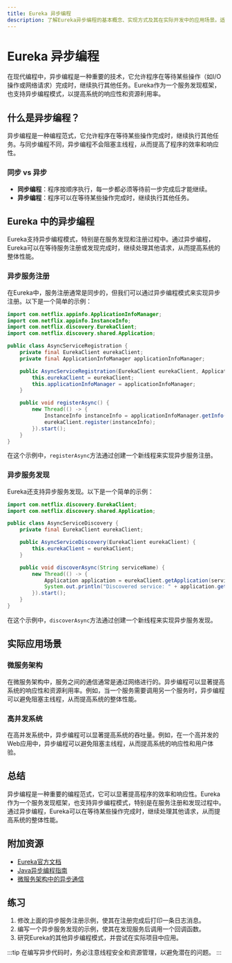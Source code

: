 ```yaml
---
title: Eureka 异步编程
description: 了解Eureka异步编程的基本概念、实现方式及其在实际开发中的应用场景。适合初学者的全面指南。
---
```


# Eureka 异步编程

在现代编程中，异步编程是一种重要的技术，它允许程序在等待某些操作（如I/O操作或网络请求）完成时，继续执行其他任务。Eureka作为一个服务发现框架，也支持异步编程模式，以提高系统的响应性和资源利用率。

## 什么是异步编程？

异步编程是一种编程范式，它允许程序在等待某些操作完成时，继续执行其他任务。与同步编程不同，异步编程不会阻塞主线程，从而提高了程序的效率和响应性。

### 同步 vs 异步

- **同步编程**：程序按顺序执行，每一步都必须等待前一步完成后才能继续。
- **异步编程**：程序可以在等待某些操作完成时，继续执行其他任务。

## Eureka 中的异步编程

Eureka支持异步编程模式，特别是在服务发现和注册过程中。通过异步编程，Eureka可以在等待服务注册或发现完成时，继续处理其他请求，从而提高系统的整体性能。

### 异步服务注册

在Eureka中，服务注册通常是同步的，但我们可以通过异步编程模式来实现异步注册。以下是一个简单的示例：

```java
import com.netflix.appinfo.ApplicationInfoManager;
import com.netflix.appinfo.InstanceInfo;
import com.netflix.discovery.EurekaClient;
import com.netflix.discovery.shared.Application;

public class AsyncServiceRegistration {
    private final EurekaClient eurekaClient;
    private final ApplicationInfoManager applicationInfoManager;

    public AsyncServiceRegistration(EurekaClient eurekaClient, ApplicationInfoManager applicationInfoManager) {
        this.eurekaClient = eurekaClient;
        this.applicationInfoManager = applicationInfoManager;
    }

    public void registerAsync() {
        new Thread(() -> {
            InstanceInfo instanceInfo = applicationInfoManager.getInfo();
            eurekaClient.register(instanceInfo);
        }).start();
    }
}
```

在这个示例中，`registerAsync`方法通过创建一个新线程来实现异步服务注册。

### 异步服务发现

Eureka还支持异步服务发现。以下是一个简单的示例：

```java
import com.netflix.discovery.EurekaClient;
import com.netflix.discovery.shared.Application;

public class AsyncServiceDiscovery {
    private final EurekaClient eurekaClient;

    public AsyncServiceDiscovery(EurekaClient eurekaClient) {
        this.eurekaClient = eurekaClient;
    }

    public void discoverAsync(String serviceName) {
        new Thread(() -> {
            Application application = eurekaClient.getApplication(serviceName);
            System.out.println("Discovered service: " + application.getName());
        }).start();
    }
}
```

在这个示例中，`discoverAsync`方法通过创建一个新线程来实现异步服务发现。

## 实际应用场景

### 微服务架构

在微服务架构中，服务之间的通信通常是通过网络进行的。异步编程可以显著提高系统的响应性和资源利用率。例如，当一个服务需要调用另一个服务时，异步编程可以避免阻塞主线程，从而提高系统的整体性能。

### 高并发系统

在高并发系统中，异步编程可以显著提高系统的吞吐量。例如，在一个高并发的Web应用中，异步编程可以避免阻塞主线程，从而提高系统的响应性和用户体验。

## 总结

异步编程是一种重要的编程范式，它可以显著提高程序的效率和响应性。Eureka作为一个服务发现框架，也支持异步编程模式，特别是在服务注册和发现过程中。通过异步编程，Eureka可以在等待某些操作完成时，继续处理其他请求，从而提高系统的整体性能。

## 附加资源

- [Eureka官方文档](https://github.com/Netflix/eureka/wiki)
- [Java异步编程指南](https://docs.oracle.com/javase/tutorial/essential/concurrency/async.html)
- [微服务架构中的异步通信](https://microservices.io/patterns/communication-style/async-messaging.html)

## 练习

1. 修改上面的异步服务注册示例，使其在注册完成后打印一条日志消息。
2. 编写一个异步服务发现的示例，使其在发现服务后调用一个回调函数。
3. 研究Eureka的其他异步编程模式，并尝试在实际项目中应用。

:::tip
在编写异步代码时，务必注意线程安全和资源管理，以避免潜在的问题。
:::